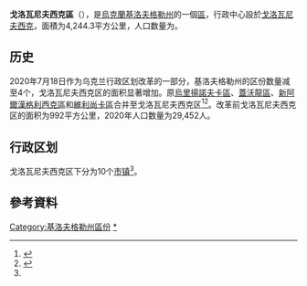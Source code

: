 {{Infobox settlement
| name                    = 戈洛瓦尼夫西克区
| native_name             = Голованівський район
| native_name_lang        = uk
| settlement_type         = [[区_(乌克兰)|区]]
| image_skyline           = 
| image_caption           = 
| image_flag              = Прапор-Голованівського--рай.png
| flag_size               = 115px
| image_shield            = Герб-Голованівського-району.png
| shield_size             = 65px
| image_map               = Golovanevskiy rayon 2020.svg
| map_caption             = 戈洛瓦尼夫西克区在基洛夫格勒州的位置
| subdivision_type        = [[世界政區索引|国家]]
| subdivision_name        = {{UKR}}
| subdivision_type1       = [[州_(烏克蘭)|州]]
| subdivision_name1       = [[基洛夫格勒州|基洛夫格勒州]]
| established_title       = 建立
| established_date        = 1923年
| seat_type               = 行政中心
| seat                    = [[戈洛瓦尼夫西克|戈洛瓦尼夫西克]]
| parts_type              = 辖区
| parts_style             = coll
| parts                   = 10个[[烏克蘭市鎮|市镇]]<ref name="Ostapenko">{{Cite book |url=https://www.minregion.gov.ua/wp-content/uploads/2020/10/atlas_novogo_atu_2020.pdf |date=2020 |publisher=Міністерство розвитку громад та територій України; Товариство дослідників України |editor-last=Остапенко |editor-first=Павло |edition=2nd |location=Київ |language=uk |script-title=uk:Атлас адміністративно-територіального устрою України: Новий районний поділ та територіальні громади: 2020 |title= |access-date=2022-06-16 |archive-date=2021-12-15 |archive-url=https://web.archive.org/web/20211215194128/https://www.minregion.gov.ua/wp-content/uploads/2020/10/atlas_novogo_atu_2020.pdf }}</ref>
| p1                      =
| government_footnotes    = 
| leader_party            = 
| leader_title            = 
| leader_name             = 
| unit_pref               = Metric
| area_footnotes          = 
| area_note               = 
| area_total_km2          = 4,244.3
| population_as_of        = 2021年
| population_footnotes    = <ref name="ua2021estimate"/>
| population_total        = 121,150
| population_density_km2  = auto
| population_note         = 
| timezone1               = 
| utc_offset1             = 
| timezone1_DST           = 
| utc_offset1_DST         = 
| postal_code_type        = 邮政编码
| postal_code             = 
| area_code_type          = 
| area_code               = 
| iso_code                = 
| website                 = 
| footnotes               = 
}}
'''戈洛瓦尼夫西克區'''（{{lang-uk|Голованівський район}}），是[[烏克蘭|烏克蘭]][[基洛夫格勒州|基洛夫格勒州]]的一個[[区_(乌克兰)|區]]，行政中心設於[[戈洛瓦尼夫西克|戈洛瓦尼夫西克]]，面積为4,244.3平方公里，人口数量为{{Ua-pop-est2021|121,150人}}。

== 历史 ==
{{Stack|[[File:Holovanivskyj-Raion.png|thumb]]}}
2020年7月18日作为乌克兰行政区划改革的一部分，基洛夫格勒州的区份数量减至4个，戈洛瓦尼夫西克区的面积显著增加。原[[烏里揚諾夫卡區|烏里揚諾夫卡區]]、[[蓋沃龍區|蓋沃龍區]]、[[新阿爾漢格利西克區|新阿爾漢格利西克區]]和[[維利尚卡區|維利尚卡區]]合并至戈洛瓦尼夫西克区<ref>{{Cite news |date=2020-07-18 |title=Про утворення та ліквідацію районів. Постанова Верховної Ради України № 807-ІХ. |language=uk |url=http://www.golos.com.ua/article/333466 |access-date=2020-10-03 |website=Голос України |archive-date=2021-07-09 |archive-url=https://web.archive.org/web/20210709121303/http://www.golos.com.ua/article/333466 }}</ref><ref name="2020_reform_maps">{{Cite web |date=2020-07-17 |title=Нові райони: карти + склад |url=https://www.minregion.gov.ua/press/news/novi-rajony-karty-sklad/ |access-date=2022-04-15 |language=uk |website=Міністерство розвитку громад та територій України |archive-date=2021-03-02 |archive-url=https://web.archive.org/web/20210302224321/https://www.minregion.gov.ua/press/news/novi-rajony-karty-sklad/ }}</ref>。改革前戈洛瓦尼夫西克区的面积为992平方公里，2020年人口数量为29,452人。

== 行政区划 ==
戈洛瓦尼夫西克区下分为10个[[烏克蘭市鎮|市镇]]<ref name="Ostapenko"/>。

==參考資料==
{{Reflist}}

{{DEFAULTSORT:Голованівський район}}
[[Category:基洛夫格勒州區份|Category:基洛夫格勒州區份]]
[[Category:戈洛瓦尼夫西克區|*]]